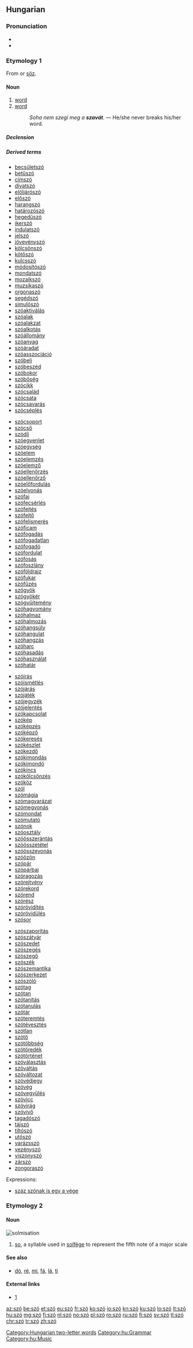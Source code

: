{{also|sző}}
==Hungarian==

===Pronunciation===
* {{IPA|/ˈsoː/|lang=hu}}
* {{audio|Hu-szó.ogg|Audio|lang=hu}}

===Etymology 1===
From {{etyl|fiu-ugr-pro|hu}} {{m|fiu-ugr-pro|*sawɜ}} or {{etyl|otk|hu}} [[söz]].

====Noun====
{{hu-noun|pl=szavak}}

# [[word]]
# [[word]] {{gloss|promise; oath or guarantee}}
#: ''Soha nem szegi meg a '''szavát'''.'' — He/she never breaks his/her word.

=====Declension=====
{{hu-infl-nom|szava|o|-|stem2=szó}}{{hu-pos-atok|szav||ai}}

=====Derived terms=====
{{der-top4}}
* [[becsületszó]]
* [[betűszó]]
* [[címszó]]
* [[divatszó]]
* [[elöljárószó]]
* [[előszó]]
* [[harangszó]]
* [[határozószó]]
* [[hegedűszó]]
* [[ikerszó]]
* [[indulatszó]]
* [[jelszó]]
* [[jövevényszó]]
* [[kölcsönszó]]
* [[kötőszó]]
* [[kulcsszó]]
* [[módosítószó]]
* [[mondatszó]]
* [[mozaikszó]]
* [[muzsikaszó]]
* [[orgonaszó]]
* [[segédszó]]
* [[simulószó]]
* [[szóaktiválás]]
* [[szóalak]]
* [[szóalakzat]]
* [[szóalkotás]]
* [[szóállomány]]
* [[szóanyag]]
* [[szóáradat]]
* [[szóasszociáció]]
* [[szóbeli]]
* [[szóbeszéd]]
* [[szóbokor]]
* [[szóbőség]]
* [[szócikk]]
* [[szócsalád]]
* [[szócsata]]
* [[szócsavarás]]
* [[szócséplés]]
{{der-mid4}}
* [[szócsoport]]
* [[szócső]]
* [[szódíj]]
* [[szóegyenlet]]
* [[szóegység]]
* [[szóelem]]
* [[szóelemzés]]
* [[szóelemző]]
* [[szóellenőrzés]]
* [[szóellenőrző]]
* [[szóelőfordulás]]
* [[szóelvonás]]
* [[szófaj]]
* [[szófecsérlés]]
* [[szófejtés]]
* [[szófejtő]]
* [[szófelismerés]]
* [[szóficam]]
* [[szófogadás]]
* [[szófogadatlan]]
* [[szófogadó]]
* [[szófordulat]]
* [[szófosás]]
* [[szófoszlány]]
* [[szóföldrajz]]
* [[szófukar]]
* [[szófűzés]]
* [[szógyök]]
* [[szógyökér]]
* [[szógyűjtemény]]
* [[szóhagyomány]]
* [[szóhalmaz]]
* [[szóhalmozás]]
* [[szóhangsúly]]
* [[szóhangulat]]
* [[szóhangzás]]
* [[szóharc]]
* [[szóhasadás]]
* [[szóhasználat]]
* [[szóhatár]]
{{der-mid4}}
* [[szóírás]]
* [[szóismétlés]]
* [[szójárás]]
* [[szójáték]]
* [[szójegyzék]]
* [[szójelentés]]
* [[szókapcsolat]]
* [[szókép]]
* [[szóképzés]]
* [[szóképző]]
* [[szókeresés]]
* [[szókészlet]]
* [[szókezdő]]
* [[szókimondás]]
* [[szókimondó]]
* [[szókincs]]
* [[szókölcsönzés]]
* [[szóköz]]
* [[szól]]
* [[szómágia]]
* [[szómagyarázat]]
* [[szómegvonás]]
* [[szómondat]]
* [[szómutató]]
* [[szónok]]
* [[szóosztály]]
* [[szóösszerántás]]
* [[szóösszetétel]]
* [[szóösszevonás]]
* [[szóözön]]
* [[szópár]]
* [[szópárbaj]]
* [[szóragozás]]
* [[szórejtvény]]
* [[szórekord]]
* [[szórend]]
* [[szórész]]
* [[szórövidítés]]
* [[szórövidülés]]
* [[szósor]]
{{der-mid4}}
* [[szószaporítás]]
* [[szószátyár]]
* [[szószedet]]
* [[szószegés]]
* [[szószegő]]
* [[szószék]]
* [[szószemantika]]
* [[szószerkezet]]
* [[szószóló]]
* [[szótag]]
* [[szótan]]
* [[szótanítás]]
* [[szótanulás]]
* [[szótár]]
* [[szóteremtés]]
* [[szótévesztés]]
* [[szótlan]]
* [[szótő]]
* [[szótöbbség]]
* [[szótöredék]]
* [[szótörténet]]
* [[szóválasztás]]
* [[szóváltás]]
* [[szóváltozat]]
* [[szóvédjegy]]
* [[szóvég]]
* [[szóvegyülés]]
* [[szóvicc]]
* [[szóvirág]]
* [[szóvivő]]
* [[tagadószó]]
* [[tájszó]]
* [[tiltószó]]
* [[utószó]]
* [[varázsszó]]
* [[vezényszó]]
* [[viszonyszó]]
* [[zárszó]]
* [[zongoraszó]]
{{der-bottom}}
;Expressions:
* [[száz szónak is egy a vége]]

===Etymology 2===
{{rfe|lang=hu}}

====Noun====
[[Image:Szolmizáció.JPG|thumb|solmisation]]
{{hu-noun|k}}

# [[so]], a syllable used in [[solfège]] to represent the fifth note of a major scale

====See also====
* [[dó]], [[ré]], [[mi]], [[fá]], [[lá]], [[ti]]

====External links====
* [http://cotcot.hu/miez/cikk/1579]

[[Category:Hungarian two-letter words]]
[[Category:hu:Grammar]]
[[Category:hu:Music]]

[[az:szó]]
[[be:szó]]
[[et:szó]]
[[eu:szó]]
[[fr:szó]]
[[ko:szó]]
[[io:szó]]
[[kn:szó]]
[[ku:szó]]
[[lo:szó]]
[[lt:szó]]
[[hu:szó]]
[[mg:szó]]
[[fj:szó]]
[[nl:szó]]
[[no:szó]]
[[pl:szó]]
[[ro:szó]]
[[ru:szó]]
[[fi:szó]]
[[sv:szó]]
[[tl:szó]]
[[chr:szó]]
[[tr:szó]]
[[zh:szó]]